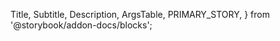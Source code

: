   Title,
  Subtitle,
  Description,
  ArgsTable,
  PRIMARY_STORY,
} from '@storybook/addon-docs/blocks';

<Title />
<Subtitle />
<Description />
<ArgsTable story={PRIMARY_STORY}/>